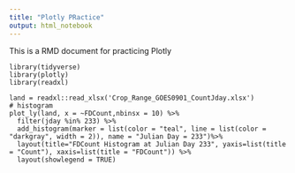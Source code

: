 ```yaml
---
title: "Plotly PRactice"
output: html_notebook
---
```


This is a RMD document for practicing Plotly

```setup
library(tidyverse)
library(plotly)
library(readxl)
```

```setup
land = readxl::read_xlsx('Crop_Range_GOES0901_CountJday.xlsx')
# histogram
plot_ly(land, x = ~FDCount,nbinsx = 10) %>%
  filter(jday %in% 233) %>%
  add_histogram(marker = list(color = "teal", line = list(color = "darkgray", width = 2)), name = "Julian Day = 233")%>%
  layout(title="FDCount Histogram at Julian Day 233", yaxis=list(title = "Count"), xaxis=list(title = "FDCount")) %>%
  layout(showlegend = TRUE)
```
